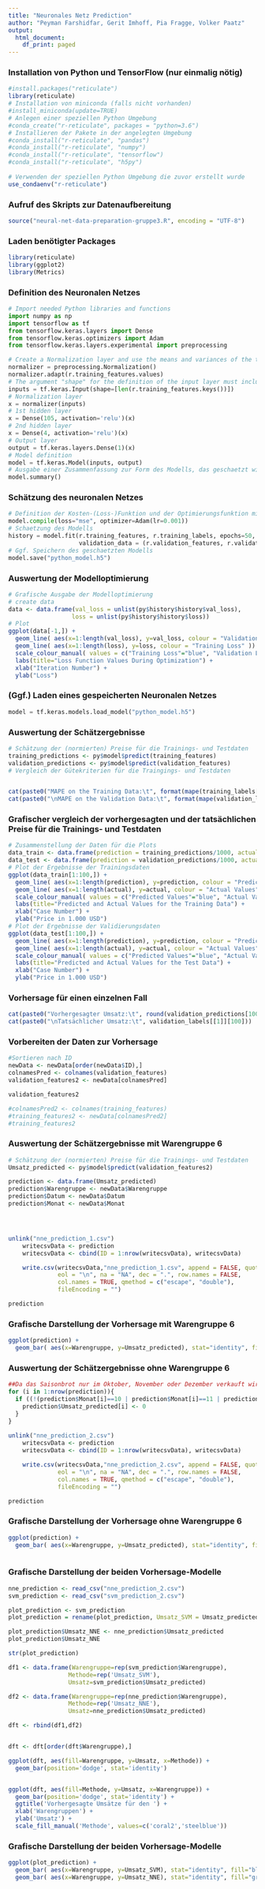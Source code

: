 ```yaml
---
title: "Neuronales Netz Prediction"
author: "Peyman Farshidfar, Gerit Imhoff, Pia Fragge, Volker Paatz"
output:
  html_document:
    df_print: paged
---
```



### Installation von Python und TensorFlow (nur einmalig nötig)
```r
#install.packages("reticulate")
library(reticulate)
# Installation von miniconda (falls nicht vorhanden)
#install_miniconda(update=TRUE)
# Anlegen einer speziellen Python Umgebung
#conda_create("r-reticulate", packages = "python=3.6")
# Installieren der Pakete in der angelegten Umgebung
#conda_install("r-reticulate", "pandas")
#conda_install("r-reticulate", "numpy")
#conda_install("r-reticulate", "tensorflow")
#conda_install("r-reticulate", "h5py")
 
# Verwenden der speziellen Python Umgebung die zuvor erstellt wurde
use_condaenv("r-reticulate")
```

### Aufruf des Skripts zur Datenaufbereitung
```r
source("neural-net-data-preparation-gruppe3.R", encoding = "UTF-8")
```


### Laden benötigter Packages
```r
library(reticulate)
library(ggplot2)
library(Metrics)
```


### Definition des Neuronalen Netzes
```python
# Import needed Python libraries and functions
import numpy as np
import tensorflow as tf
from tensorflow.keras.layers import Dense
from tensorflow.keras.optimizers import Adam
from tensorflow.keras.layers.experimental import preprocessing

# Create a Normalization layer and use the means and variances of the training features for the normalization
normalizer = preprocessing.Normalization()
normalizer.adapt(r.training_features.values)
# The argument "shape" for the definition of the input layer must include the number of variables (features) used for the model. To automatically calculate this number, we use the "r.training_features.keys()", which returns the list of variable names of the dataframe "training_features". Further, the function len() returns the length of this list of variable names (i.e. the number of variables in the input).
inputs = tf.keras.Input(shape=[len(r.training_features.keys())])
# Normalization layer
x = normalizer(inputs)
# 1st hidden layer
x = Dense(105, activation='relu')(x)
# 2nd hidden layer
x = Dense(4, activation='relu')(x)
# Output layer
output = tf.keras.layers.Dense(1)(x)
# Model definition
model = tf.keras.Model(inputs, output)
# Ausgabe einer Zusammenfassung zur Form des Modells, das geschaetzt wird (nicht notwendig)
model.summary()
```


### Schätzung des neuronalen Netzes
```python
# Definition der Kosten-(Loss-)Funktion und der Optimierungsfunktion mit seinen Hyperparametern
model.compile(loss="mse", optimizer=Adam(lr=0.001))
# Schaetzung des Modells
history = model.fit(r.training_features, r.training_labels, epochs=50,
                    validation_data = (r.validation_features, r.validation_labels), verbose=0)
# Ggf. Speichern des geschaetzten Modells
model.save("python_model.h5")
```


### Auswertung der Modelloptimierung
```r
# Grafische Ausgabe der Modelloptimierung
# create data
data <- data.frame(val_loss = unlist(py$history$history$val_loss),
                  loss = unlist(py$history$history$loss))
# Plot
ggplot(data[-1,]) +
  geom_line( aes(x=1:length(val_loss), y=val_loss, colour = "Validation Loss" )) +
  geom_line( aes(x=1:length(loss), y=loss, colour = "Training Loss" )) +
  scale_colour_manual( values = c("Training Loss"="blue", "Validation Loss"="red") ) +
  labs(title="Loss Function Values During Optimization") +
  xlab("Iteration Number") +
  ylab("Loss") 
```


### (Ggf.) Laden eines gespeicherten Neuronalen Netzes ###
```python
model = tf.keras.models.load_model("python_model.h5")
```



### Auswertung der Schätzergebnisse ###
```r

# Schätzung der (normierten) Preise für die Trainings- und Testdaten
training_predictions <- py$model$predict(training_features)
validation_predictions <- py$model$predict(validation_features)
# Vergleich der Gütekriterien für die Traingings- und Testdaten


cat(paste0("MAPE on the Training Data:\t", format(mape(training_labels[[1]], training_predictions)*100, digits=3, nsmall=2)))
cat(paste0("\nMAPE on the Validation Data:\t", format(mape(validation_labels[[1]], validation_predictions)*100, digits=3, nsmall=2)))
```
### Grafischer vergleich der vorhergesagten und der tatsächlichen Preise für die Trainings- und Testdaten ###
```r

# Zusammenstellung der Daten für die Plots
data_train <- data.frame(prediction = training_predictions/1000, actual = training_labels[[1]]/1000)
data_test <- data.frame(prediction = validation_predictions/1000, actual = validation_labels[[1]]/1000)
# Plot der Ergebnisse der Trainingsdaten
ggplot(data_train[1:100,]) +
  geom_line( aes(x=1:length(prediction), y=prediction, colour = "Predicted Values" )) +
  geom_line( aes(x=1:length(actual), y=actual, colour = "Actual Values" )) +
  scale_colour_manual( values = c("Predicted Values"="blue", "Actual Values"="red") ) +
  labs(title="Predicted and Actual Values for the Training Data") +
  xlab("Case Number") +
  ylab("Price in 1.000 USD") 
# Plot der Ergebnisse der Validierungsdaten
ggplot(data_test[1:100,]) +
  geom_line( aes(x=1:length(prediction), y=prediction, colour = "Predicted Values" )) +
  geom_line( aes(x=1:length(actual), y=actual, colour = "Actual Values" )) +
  scale_colour_manual( values = c("Predicted Values"="blue", "Actual Values"="red") ) +
  labs(title="Predicted and Actual Values for the Test Data") +
  xlab("Case Number") +
  ylab("Price in 1.000 USD") 
```

### Vorhersage für einen einzelnen Fall ###
```r
cat(paste0("Vorhergesagter Umsatz:\t", round(validation_predictions[100])))
cat(paste0("\nTatsächlicher Umsatz:\t", validation_labels[[1]][100]))
```

### Vorbereiten der Daten zur Vorhersage
```r
#Sortieren nach ID
newData <- newData[order(newData$ID),]
colnamesPred <- colnames(validation_features)
validation_features2 <- newData[colnamesPred]

validation_features2

#colnamesPred2 <- colnames(training_features)
#training_features2 <- newData[colnamesPred2]
#training_features2
```


### Auswertung der Schätzergebnisse mit Warengruppe 6 ###
```r

# Schätzung der (normierten) Preise für die Trainings- und Testdaten
Umsatz_predicted <- py$model$predict(validation_features2)

prediction <- data.frame(Umsatz_predicted)
prediction$Warengruppe <- newData$Warengruppe
prediction$Datum <- newData$Datum
prediction$Monat <- newData$Monat




unlink("nne_prediction_1.csv")
    writecsvData <- prediction
    writecsvData <- cbind(ID = 1:nrow(writecsvData), writecsvData)

    write.csv(writecsvData,"nne_prediction_1.csv", append = FALSE, quote = TRUE, sep = ",",
              eol = "\n", na = "NA", dec = ".", row.names = FALSE,
              col.names = TRUE, qmethod = c("escape", "double"),
              fileEncoding = "")

prediction


```
### Grafische Darstellung der Vorhersage mit Warengruppe 6 ###
```r

ggplot(prediction) +
  geom_bar( aes(x=Warengruppe, y=Umsatz_predicted), stat="identity", fill="forestgreen", alpha=0.5)
```



### Auswertung der Schätzergebnisse ohne Warengruppe 6 ###
```r
##Da das Saisonbrot nur im Oktober, November oder Dezember verkauft wird, überprüfen, ob sich Vorhersagedatum in dem Zeitraum befindet, ansonsten Umsatz_predicted = 0 setzen
for (i in 1:nrow(prediction)){
  if ((!(prediction$Monat[i]==10 | prediction$Monat[i]==11 | prediction$Monat[i]==12)) & prediction$Warengruppe[i]=="Saisonbrot") {
    prediction$Umsatz_predicted[i] <- 0
  }
}
    
unlink("nne_prediction_2.csv")
    writecsvData <- prediction
    writecsvData <- cbind(ID = 1:nrow(writecsvData), writecsvData)

    write.csv(writecsvData,"nne_prediction_2.csv", append = FALSE, quote = TRUE, sep = ",",
              eol = "\n", na = "NA", dec = ".", row.names = FALSE,
              col.names = TRUE, qmethod = c("escape", "double"),
              fileEncoding = "")    

prediction
```

### Grafische Darstellung der Vorhersage ohne Warengruppe 6 ###
```r

ggplot(prediction) +
  geom_bar( aes(x=Warengruppe, y=Umsatz_predicted), stat="identity", fill="forestgreen", alpha=0.5)
```

```r

```

### Grafische Darstellung der beiden Vorhersage-Modelle ###
```r
nne_prediction <- read_csv("nne_prediction_2.csv")
svm_prediction <- read_csv("svm_prediction_2.csv")

plot_prediction <- svm_prediction
plot_prediction = rename(plot_prediction, Umsatz_SVM = Umsatz_predicted)

plot_prediction$Umsatz_NNE <- nne_prediction$Umsatz_predicted
plot_prediction$Umsatz_NNE

str(plot_prediction)

df1 <- data.frame(Warengruppe=rep(svm_prediction$Warengruppe),
                 Methode=rep('Umsatz_SVM'),
                 Umsatz=svm_prediction$Umsatz_predicted)

df2 <- data.frame(Warengruppe=rep(nne_prediction$Warengruppe),
                 Methode=rep('Umsatz_NNE'),
                 Umsatz=nne_prediction$Umsatz_predicted)

dft <- rbind(df1,df2)


dft <- dft[order(dft$Warengruppe),]

ggplot(dft, aes(fill=Warengruppe, y=Umsatz, x=Methode)) +
  geom_bar(position='dodge', stat='identity')


ggplot(dft, aes(fill=Methode, y=Umsatz, x=Warengruppe)) +
  geom_bar(position='dodge', stat='identity') +
  ggtitle('Vorhergesagte Umsätze für den ') +
  xlab('Warengruppen') +
  ylab('Umsatz') +
  scale_fill_manual('Methode', values=c('coral2','steelblue'))
```

### Grafische Darstellung der beiden Vorhersage-Modelle ###
```r
ggplot(plot_prediction) +
  geom_bar( aes(x=Warengruppe, y=Umsatz_SVM), stat="identity", fill="blue", alpha=0.5) +
  geom_bar( aes(x=Warengruppe, y=Umsatz_NNE), stat="identity", fill="green", alpha=0.5)
```







